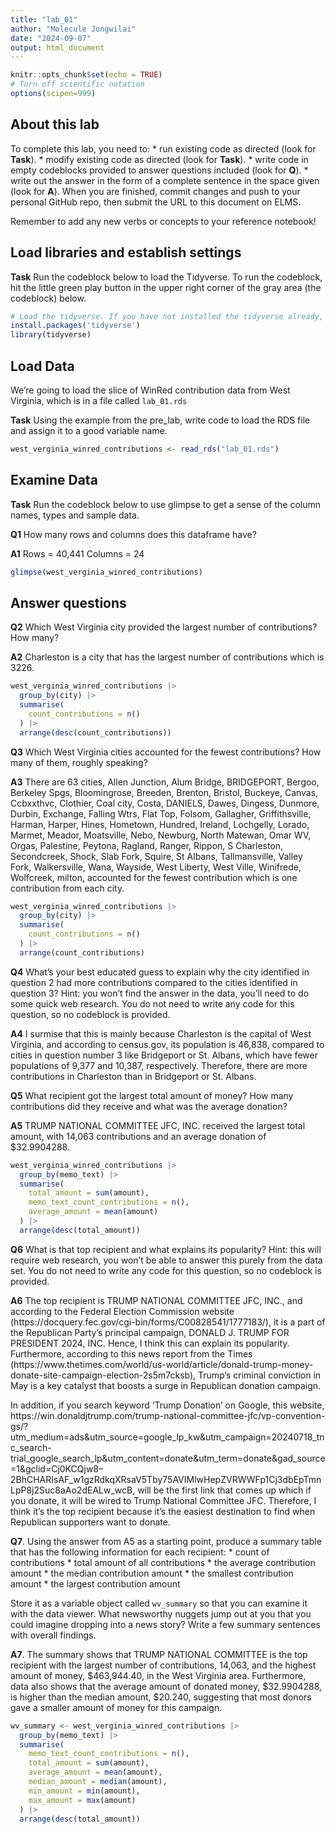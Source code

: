 ```yaml
---
title: "lab_01"
author: "Molecule Jongwilai"
date: "2024-09-07"
output: html_document
---
```


```r
knitr::opts_chunk$set(echo = TRUE)
# Turn off scientific notation
options(scipen=999)
```

## About this lab

To complete this lab, you need to: \* run existing code as directed (look for **Task**). \* modify existing code as directed (look for **Task**). \* write code in empty codeblocks provided to answer questions included (look for **Q**). \* write out the answer in the form of a complete sentence in the space given (look for **A**). When you are finished, commit changes and push to your personal GitHub repo, then submit the URL to this document on ELMS.

Remember to add any new verbs or concepts to your reference notebook!

## Load libraries and establish settings

**Task** Run the codeblock below to load the Tidyverse. To run the codeblock, hit the little green play button in the upper right corner of the gray area (the codeblock) below.

```r
# Load the tidyverse. If you have not installed the tidyverse already, remove the # from the next line and run it first.  
install.packages('tidyverse')
library(tidyverse)
```

## Load Data

We're going to load the slice of WinRed contribution data from West Virginia, which is in a file called `lab_01.rds`

**Task** Using the example from the pre_lab, write code to load the RDS file and assign it to a good variable name.

```r
west_verginia_winred_contributions <- read_rds("lab_01.rds")
```

## Examine Data

**Task** Run the codeblock below to use glimpse to get a sense of the column names, types and sample data.

**Q1** How many rows and columns does this dataframe have?

**A1**
Rows = 40,441
Columns = 24

```r
glimpse(west_verginia_winred_contributions)
```

## Answer questions

**Q2** Which West Virginia city provided the largest number of contributions? How many?

**A2** Charleston is a city that has the largest number of contributions which is 3226. 

```r
west_verginia_winred_contributions |>
  group_by(city) |>
  summarise(
    count_contributions = n()
  ) |>
  arrange(desc(count_contributions))
```

**Q3** Which West Virginia cities accounted for the fewest contributions? How many of them, roughly speaking?

**A3** There are 63 cities, Allen Junction, Alum Bridge, BRIDGEPORT, Bergoo, Berkeley Spgs, Bloomingrose, Breeden, Brenton, Bristol, Buckeye, Canvas, Ccbxxthvc, Clothier, Coal city, Costa, DANIELS, Dawes, Dingess, Dunmore, Durbin, Exchange, Falling Wtrs, Flat Top, Folsom, Gallagher, Griffithsville, Harman, Harper, Hines, Hometown, Hundred, Ireland, Lochgelly, Lorado, Marmet, Meador, Moatsville, Nebo, Newburg, North Matewan, Omar WV, Orgas, Palestine, Peytona, Ragland, Ranger, Rippon, S Charleston, Secondcreek, Shock, Slab Fork, Squire, St Albans, Tallmansville, Valley Fork, Walkersville, Wana, Wayside, West Liberty, West Ville, Winifrede, Wolfcreek, milton, accounted for the fewest contribution which is one contribution from each city. 

```r
west_verginia_winred_contributions |>
  group_by(city) |>
  summarise(
    count_contributions = n()
  ) |>
  arrange(count_contributions)
```

**Q4** What's your best educated guess to explain why the city identified in question 2 had more contributions compared to the cities identified in question 3? Hint: you won't find the answer in the data, you'll need to do some quick web research. You do not need to write any code for this question, so no codeblock is provided.

**A4** I surmise that this is mainly because Charleston is the capital of West Virginia, and according to census.gov, its population is 46,838, compared to cities in question number 3 like Bridgeport or St. Albans, which have fewer populations of 9,377 and 10,387, respectively. Therefore, there are more contributions in Charleston than in Bridgeport or St. Albans.   

**Q5** What recipient got the largest total amount of money? How many contributions did they receive and what was the average donation?

**A5** TRUMP NATIONAL COMMITTEE JFC, INC. received the largest total amount, with 14,063 contributions and an average donation of $32.9904288. 

```r
west_verginia_winred_contributions |>
  group_by(memo_text) |>
  summarise(
    total_amount = sum(amount),
    memo_text_count_contributions = n(),
    average_amount = mean(amount)
  ) |>
  arrange(desc(total_amount)) 
```

**Q6** What is that top recipient and what explains its popularity? Hint: this will require web research, you won't be able to answer this purely from the data set. You do not need to write any code for this question, so no codeblock is provided.

**A6** The top recipient is TRUMP NATIONAL COMMITTEE JFC, INC., and according to the Federal Election Commission website (https://docquery.fec.gov/cgi-bin/forms/C00828541/1777183/), it is a part of the Republican Party's principal campaign, DONALD J. TRUMP FOR PRESIDENT 2024, INC. Hence, I think this can explain its popularity. Furthermore, according to this news report from the Times (https://www.thetimes.com/world/us-world/article/donald-trump-money-donate-site-campaign-election-2s5m7cksb), Trump’s criminal conviction in May is a key catalyst that boosts a surge in Republican donation campaign. 

In addition, if you search keyword 'Trump Donation' on Google, this website, https://win.donaldjtrump.com/trump-national-committee-jfc/vp-convention-gs/?utm_medium=ads&utm_source=google_lp_kw&utm_campaign=20240718_tnc_search-trial_google_search_lp&utm_content=donate&utm_term=donate&gad_source=1&gclid=Cj0KCQjw8--2BhCHARIsAF_w1gzRdkqXRsaV5Tby75AVIMlwHepZVRWWFp1Cj3dbEpTmnLpP8j2Suc8aAo2dEALw_wcB, will be the first link that comes up which if you donate, it will be wired to Trump National Committee JFC. Therefore, I think it's the top recipient because it's the easiest destination to find when Republican supporters want to donate.     

**Q7**. Using the answer from A5 as a starting point, produce a summary table that has the following information for each recipient: \* count of contributions \* total amount of all contributions \* the average contribution amount \* the median contribution amount \* the smallest contribution amount \* the largest contribution amount

Store it as a variable object called `wv_summary` so that you can examine it with the data viewer. What newsworthy nuggets jump out at you that you could imagine dropping into a news story? Write a few summary sentences with overall findings.

**A7**. The summary shows that TRUMP NATIONAL COMMITTEE is the top recipient with the largest number of contributions, 14,063, and the highest amount of money, $463,944.40, in the West Virginia area. Furthermore, data also shows that the average amount of donated money, $32.9904288, is higher than the median amount, $20.240, suggesting that most donors gave a smaller amount of money for this campaign. 

```r
wv_summary <- west_verginia_winred_contributions |>
  group_by(memo_text) |>
  summarise(
    memo_text_count_contributions = n(),
    total_amount = sum(amount),
    average_amount = mean(amount),
    median_amount = median(amount),
    min_amount = min(amount),
    max_amount = max(amount)
  ) |>
  arrange(desc(total_amount)) 
```